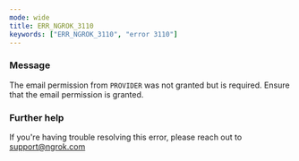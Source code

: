 ```yaml
---
mode: wide
title: ERR_NGROK_3110
keywords: ["ERR_NGROK_3110", "error 3110"]
---
```


### Message

The email permission from `PROVIDER` was not granted but is required. Ensure that the email permission is granted.

### Further help

If you're having trouble resolving this error, please reach out to [support@ngrok.com](mailto:support@ngrok.com?subject=Help%20with%20ERR_NGROK_3110)

